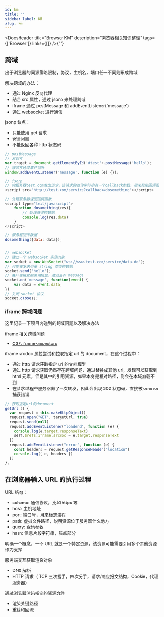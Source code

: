 ```yaml
---
id: km
title: ''
sidebar_label: KM
slug: km
---
```



<DocsHeader
  title="Browser KM"
  description="浏览器相关知识整理"
  tags={['Browser']}
  links={[]}
/>{' '}

## 跨域

出于浏览器的同源策略限制，协议，主机名，端口任一不同则形成跨域

解决跨域的办法：

- 通过 Nginx 反向代理
- 结合 src 属性，通过 jsonp 来处理跨域
- iframe 通过 postMessage 和 addEventListener('message')
- 通过 websocket 进行通信

jsonp 缺点：

- 只能使用 get 请求
- 安全问题
- 不能返回各种 http 状态码

```js
// postMessage
// 发起方
var traget = document.getElementById('#test').postMessage('hello');
// 接收方通过事件监听
window.addEventListener('message', function (e) {});

// jsonp
// 向服务器test.com发出请求，该请求的查询字符串有一个callback参数，用来指定回调函数的名字
<script src="http://test.com/service?callback=dosomething"></script>

// 处理服务器返回回调函数
<script type="text/javascript">
    function dosomething(res){
        // 处理获得的数据
        console.log(res.data)
    }
</script>

// 服务器回传数据
dosomething({data: data});


// websocket
// 建立一个 websocket 实例对象
var socket = new WebSocket("ws://www.test.com/service/data.do");
// 只能够发送少量 string 类型的数据
socket.send('hello');
// 客户端接受服务端信息，通过监听 message
socket.on('message', function(event) {
    var data = event.data;
})
// 关闭 socket 协议
socket.close();
```

### iframe 跨域问题

这里记录一下项目内碰到的跨域问题以及解决办法

iframe 相关跨域问题

- [CSP: frame-ancestors](https://developer.mozilla.org/en-US/docs/Web/HTTP/Headers/Content-Security-Policy/frame-ancestors)

iframe srcdoc 属性尝试和拉取指定 url 的 document，在这个过程中：

- 通过 http 请求获取指定 url 的文档模型
- 通过 http 请求获取仍然存在跨域问题，通过替换成其他 url，发现可以获取到 html 元素，但是其中的引用资源，如果本身是相对路径，则会在本域加载不到
- 在请求过程中服务器做了一次转发，因此会出现 302 状态码，直接被 onerror 捕获错误

```js
// 获取指定url的document
getUrl () {
  var request = this.makeHttpObject()
  request.open("GET", targetUrl, true)
  request.send(null)
  request.addEventListener("loadend", function (e) {
    console.log(e.target.responseText)
    self.$refs.iframe.srcdoc = e.target.responseText
  })
  request.addEventListener("error", function (e) {
    const headers = request.getResponseHeader("location")
    console.log({ e, headers })
  })
},
```

## 在浏览器输入 URL 的执行过程

URL 结构：

- scheme: 通信协议，比如 https 等
- host: 主机地址
- port: 端口号，用来标志进程
- path: 虚拟文件路径，说明资源位于服务器什么地方
- query: 查询参数
- hash: 信息片段字符串，锚点部分

明确一个概念，一个 URL 就是一个特定资源，该资源可能需要引用多个其他资源作为支撑

服务端交互获取渲染对象

- DNS 解析
- HTTP 请求（ TCP 三次握手，四次分手，请求/响应报文结构，Cookie，代理服务器）

通过浏览器渲染指定的资源文件

- 渲染关键路径
- 重绘和回流
